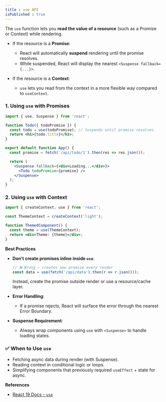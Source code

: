 ```yaml
---
title : use API
isPublished : true
---
```


The `use` function lets you **read the value of a resource** (such as a Promise or Context) while rendering.

* If the resource is a **Promise**:

  * React will automatically **suspend** rendering until the promise resolves.
  * While suspended, React will display the nearest `<Suspense fallback={...}>`.

* If the resource is a **Context**:

  * `use` lets you read from the context in a more flexible way compared to `useContext`.


### 1. Using `use` with Promises

```jsx
import { use, Suspense } from 'react';

function Todo({ todoPromise }) {
  const todo = use(todoPromise); // Suspends until promise resolves
  return <h1>{todo.title}</h1>;
}

export default function App() {
  const promise = fetch('/api/todo/1').then(res => res.json());

  return (
    <Suspense fallback={<div>Loading...</div>}>
      <Todo todoPromise={promise} />
    </Suspense>
  );
}
```

### 2. Using `use` with Context

```jsx
import { createContext, use } from 'react';

const ThemeContext = createContext('light');

function ThemedComponent() {
  const theme = use(ThemeContext);
  return <div>Theme: {theme}</div>;
}
```

**Best Practices**

* **Don’t create promises inline inside `use`**:

  ```jsx
  // ❌ Wrong – creates new promise every render
  const data = use(fetch('/api/data').then(r => r.json()));
  ```

  Instead, create the promise outside render or use a resource/cache layer.

* **Error Handling**:

  * If a promise rejects, React will surface the error through the nearest Error Boundary.

* **Suspense Requirement**:

  * Always wrap components using `use` with `<Suspense>` to handle loading states.


### ✅ When to Use `use`

* Fetching async data during render (with Suspense).
* Reading context in conditional logic or loops.
* Simplifying components that previously required `useEffect` + state for async.


**References**

* [React 19 Docs – `use`](https://react.dev/reference/react/use)

